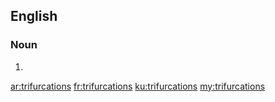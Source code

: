 ==English==

===Noun===
{{head|en|plural}}

# {{plural of|trifurcation|lang=en}}

[[ar:trifurcations]]
[[fr:trifurcations]]
[[ku:trifurcations]]
[[my:trifurcations]]